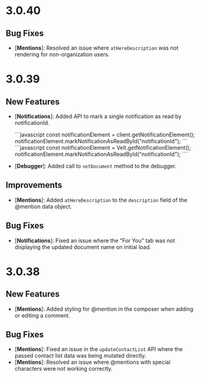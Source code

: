 # 3.0.40

## Bug Fixes

- [**Mentions**]: Resolved an issue where `atHereDescription` was not rendering for non-organization users.


# 3.0.39

## New Features

- [**Notifications**]: Added API to mark a single notification as read by notificationId.
  
  <Tabs>
    <Tab title="React / Next.js">
      ```javascript
      const notificationElement = client.getNotificationElement();
      notificationElement.markNotificationAsReadById("notificationId");
      ```
    </Tab>
    <Tab title="HTML / Other Frameworks">
      ```javascript
      const notificationElement = Velt.getNotificationElement();
      notificationElement.markNotificationAsReadById("notificationId");
      ```
    </Tab>
  </Tabs>

- [**Debugger**]: Added call to `setDocument` method to the debugger.

## Improvements

- [**Mentions**]: Added `atHereDescription` to the `description` field of the @mention data object.

## Bug Fixes

- [**Notifications**]: Fixed an issue where the "For You" tab was not displaying the updated document name on initial load.


# 3.0.38

## New Features

- [**Mentions**]: Added styling for @mention in the composer when adding or editing a comment.

## Bug Fixes

- [**Mentions**]: Fixed an issue in the `updateContactList` API where the passed contact list data was being mutated directly.
- [**Mentions**]: Resolved an issue where @mentions with special characters were not working correctly.
